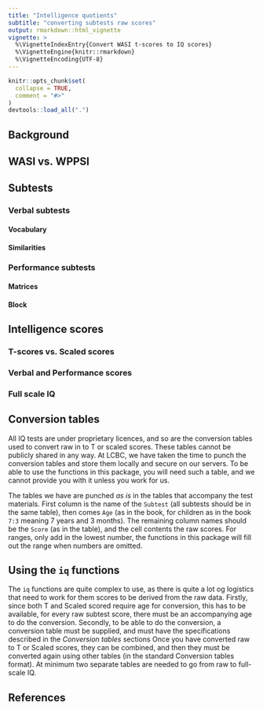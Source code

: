 ```yaml
---
title: "Intelligence quotients"
subtitle: "converting subtests raw scores"
output: rmarkdown::html_vignette
vignette: >
  %\VignetteIndexEntry{Convert WASI t-scores to IQ scores}
  %\VignetteEngine{knitr::rmarkdown}
  %\VignetteEncoding{UTF-8}
---
```


```r
knitr::opts_chunk$set(
  collapse = TRUE,
  comment = "#>"
)
devtools::load_all(".")
```

## Background


## WASI vs. WPPSI

## Subtests
### Verbal subtests
#### Vocabulary
#### Similarities

### Performance subtests
#### Matrices
#### Block

## Intelligence scores
### T-scores vs. Scaled scores
### Verbal and Performance scores
### Full scale IQ

## Conversion tables
All IQ tests are under proprietary licences, and so are the conversion tables used to convert raw in to T or scaled scores.
These tables cannot be publicly shared in any way.
At LCBC, we have taken the time to punch the conversion tables and store them locally and secure on our servers.
To be able to use the functions in this package, you will need such a table, and we cannot provide you with it unless you work for us. 

The tables we have are punched _as is_ in the tables that accompany the test materials.
First column is the name of the `Subtest` (all subtests should be in the same table), 
then comes `Age` (as in the book, for children as in the book `7:3` meaning 7 years and 3 months). 
The remaining column names should be the `Score` (as in the table), and the cell contents the raw scores.
For ranges, only add in the lowest number, the functions in this package will fill out the range when numbers are omitted.

## Using the `iq` functions

The `iq` functions are quite complex to use, as there is quite a lot og logistics that need to work for them scores to be derived from the raw data.
Firstly, since both T and Scaled scored require age for conversion, this has to be available, for every raw subtest score, there must be an accompanying age to do the conversion.
Secondly, to be able to do the conversion, a conversion table must be supplied, and must have the specifications described in the *Conversion tables* sections
Once you have converted raw to T or Scaled scores, they can be combined, and then they must be converted again using other tables (in the standard Conversion tables format). 
At minimum two separate tables are needed to go from raw to full-scale IQ. 

## References
